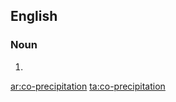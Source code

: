 ==English==

===Noun===
{{en-noun}}

# {{alternative spelling of|coprecipitation}}

[[ar:co-precipitation]]
[[ta:co-precipitation]]